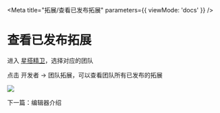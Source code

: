 
<Meta title="拓展/查看已发布拓展" parameters={{ viewMode: 'docs' }} />

# 查看已发布拓展

进入 [星搭精卫](https://mtbird.staringos.com)，选择对应的团队

点击 开发者 -> 团队拓展，可以查看团队所有已发布的拓展

<img src={ExtensionListImage} />

下一篇：<LinkTo kind="编辑器-介绍--page">编辑器介绍</LinkTo>
